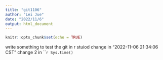 ```yaml
---
title: "git1106"
author: "Lei Jue"
date: "2022/11/6"
output: html_document
---
```


```r
knitr::opts_chunk$set(echo = TRUE)
```
 write something to test the git in r stuiod
change in "2022-11-06 21:34:06 CST"
change 2 in ```r Sys.time()`